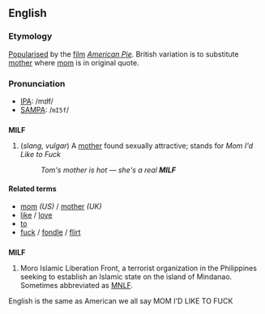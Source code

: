 ==English==
===Etymology===
[[Popularise]]d by the [[film]] ''[[w:American Pie_(movie)|American Pie]]''.  British variation is to substitute [[mother]] where [[mom]] is in original quote.

===Pronunciation===
*[[Wiktionary:Pronunciation_key|IPA]]: /mɪɫf/
*[[Wiktionary:Pronunciation_key|SAMPA]]: /<tt>mI5f</tt>/

==={{Acronym}}===
'''MILF'''
# (''slang, vulgar'') A [[mother]] found sexually attractive; stands for ''Mom I'd Like to Fuck''
#:''Tom's mother is hot &mdash; she's a real '''MILF'''''

====Related terms====
*[[mom]] ''(US)'' / [[mother]] ''(UK)''
*[[like]] / [[love]]
*[[to]]
*[[fuck]] / [[fondle]] / [[flirt]]

==={{Abbreviation}}===
'''MILF'''
# Moro Islamic Liberation Front, a terrorist organization in the Philippines seeking to establish an Islamic state on the island of Mindanao.  Sometimes abbreviated as [[MNLF]].
English is the same as American we all say MOM I'D LIKE TO FUCK